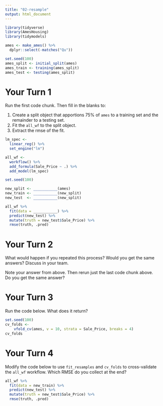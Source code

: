 ```yaml
---
title: "02-resample"
output: html_document
---
```


```r
library(tidyverse)
library(AmesHousing)
library(tidymodels)

ames <- make_ames() %>% 
  dplyr::select(-matches("Qu"))

set.seed(100)
ames_split <- initial_split(ames)
ames_train <- training(ames_split)
ames_test <- testing(ames_split)
```

# Your Turn 1

Run the first code chunk. Then fill in the blanks to:

1. Create a split object that apportions 75% of `ames` to a training set and the remainder to a testing set.
2. Fit the `all_wf` to the split object.
3. Extract the rmse of the fit.

```r
lm_spec <- 
  linear_reg() %>% 
  set_engine("lm")

all_wf <- 
  workflow() %>% 
  add_formula(Sale_Price ~ .) %>% 
  add_model(lm_spec)

set.seed(100)
```

```r
new_split <- ___________(ames)
new_train <- ___________(new_split)
new_test  <- ___________(new_split)

all_wf %>% 
  fit(data = ___________) %>% 
  predict(new_test) %>% 
  mutate(truth = new_test$Sale_Price) %>% 
  rmse(truth, .pred)
```


# Your Turn 2

What would happen if you repeated this process? Would you get the same answers? Discuss in your team. 

Note your answer from above. Then rerun just the last code chunk above. Do you get the same answer?


# Your Turn 3

Run the code below. What does it return?

```r
set.seed(100)
cv_folds <- 
    vfold_cv(ames, v = 10, strata = Sale_Price, breaks = 4)
cv_folds
```

# Your Turn 4

Modify the code below to use `fit_resamples` and `cv_folds` to cross-validate the `all_wf` workflow. Which RMSE do you collect at the end?

```r
all_wf %>% 
  fit(data = new_train) %>% 
  predict(new_test) %>% 
  mutate(truth = new_test$Sale_Price) %>% 
  rmse(truth, .pred)
```

